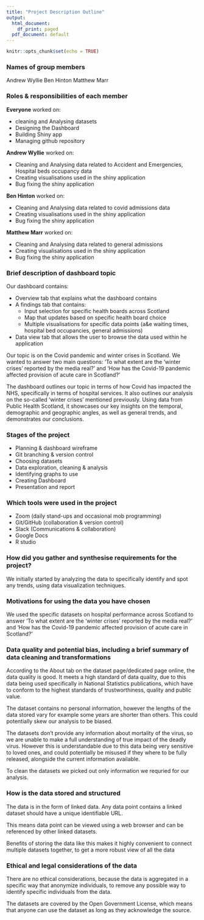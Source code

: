 ```yaml
---
title: "Project Description Outline"
output:
  html_document:
    df_print: paged
  pdf_document: default
---
```


```r
knitr::opts_chunk$set(echo = TRUE)
```

### Names of group members

Andrew Wyllie
Ben Hinton
Matthew Marr


### Roles & responsibilities of each member

**Everyone** worked on:

* cleaning and Analysing datasets
* Designing the Dashboard
* Building Shiny app
* Managing github repository

**Andrew Wyllie** worked on:

* Cleaning and Analysing data related to Accident and Emergencies, Hospital beds occupancy data
* Creating visualisations used in the shiny application
* Bug fixing the shiny application

**Ben Hinton** worked on:

* Cleaning and Analysing data related to covid admissions data
* Creating visualisations used in the shiny application
* Bug fixing the shiny application

**Matthew Marr** worked on:

* Cleaning and Analysing data related to general admissions
* Creating visualisations used in the shiny application
* Bug fixing the shiny application

### Brief description of dashboard topic

Our dashboard contains:

* Overview tab that explains what the dashboard contains
* A findings tab that contains:
    * Input selection for specific health boards across Scotland
    * Map that updates based on specific health board choice
    * Multiple visualisations for specific data points (a&e waiting times, hospital bed occupancies, general admissions)
* Data view tab that allows the user to browse the data used within he application

Our topic is on the Covid pandemic and winter crises in Scotland. We wanted to answer two main questions: 'To what extent are the ‘winter crises’ reported by the media real?' and 'How has the Covid-19 pandemic affected provision of acute care in Scotland?'

The dashboard outlines our topic in terms of how Covid has impacted the NHS, specifically in terms of hospital services. It also outlines our analysis on the so-called ‘winter crises’ mentioned previously. Using data from Public Health Scotland, it showcases our key insights on the temporal, demographic and geographic angles, as well as general trends, and demonstrates our conclusions.

### Stages of the project

* Planning & dashboard wireframe
* Git branching & version control
* Choosing datasets
* Data exploration, cleaning & analysis
* Identifying graphs to use
* Creating Dashboard
* Presentation and report


### Which tools were used in the project

* Zoom (daily stand-ups and occasional mob programming)
* Git/GitHub (collaboration & version control)
* Slack (Communications & collaboration)
* Google Docs
* R studio


### How did you gather and synthesise requirements for the project?

We initially started by analyzing the data to specifically identify and spot any trends,
using data visualization techniques.

### Motivations for using the data you have chosen

We used the specific datasets on hospital performance across Scotland to answer 'To what extent are the ‘winter crises’ reported by the media real?' and 'How has the Covid-19 pandemic affected provision of acute care in Scotland?'

### Data quality and potential bias, including a brief summary of data cleaning and transformations

According to the About tab on the dataset page/dedicated page online, the data quality is good. It meets a high standard of data quality, due to this data being used specifically in National Statistics publications, which have to conform to the highest standards of trustworthiness, quality and public value.

The dataset contains no personal information, however the lengths of the data stored vary for example some years are shorter than others. This could potentially skew our analysis to be biased.

The datasets don't provide any information about mortality of the virus, so we are unable to make a full understanding of true impact of the deadly virus. However this is understandable due to this data being very sensitive to loved ones, and could potentially be misused if they where to be fully released, alongside the current information available.

To clean the datasets we picked out only information we requried for our analysis.

### How is the data stored and structured

The data is in the form of linked data. Any data point contains a linked dataset should have a unique identifiable URL.

This means data point can be viewed using a web browser and can be referenced by other linked datasets.

Benefits of storing the data like this makes it highly convenient to connect multiple datasets together, to get a more robust view of all the data

### Ethical and legal considerations of the data

There are no ethical considerations, because the data is aggregated in a specific way that anonymize individuals, to remove any possible way to identify specific individuals from the data.

The datasets are covered by the Open Government License, which means that anyone can use the dataset as long as they acknowledge the source.